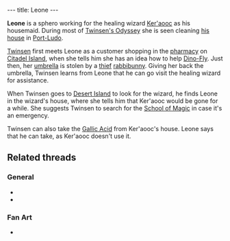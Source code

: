 ---
title: Leone
---

{{twinsunica import}}{{Infobox Character
 |image=Leone.jpg
 |race=Sphero
 |gender=Female
 |size=Small
 |age=Adult
 |magical=no
 |lba1=
 |lba2=yes
 |alignment=neutral
 |occupation=
 |requires=
 |amount=
 |fam1=
 |fam2=
 |planet=
 |island=
 |building=
}}

'''Leone''' is a sphero working for the healing wizard [[Ker'aooc]] as his housemaid. During most of [[Twinsen's Odyssey]] she is seen cleaning [[Ker'aooc's house|his house]] in [[Port-Ludo]].

[[Twinsen]] first meets Leone as a customer shopping in the [[pharmacy]] on [[Citadel Island]], when she tells him she has an idea how to help [[Dino-Fly]]. Just then, her [[umbrella]] is stolen by a [[Umbrella thief|thief]] [[rabbibunny]]. Giving her back the umbrella, Twinsen learns from Leone that he can go visit the healing wizard for assistance.

When Twinsen goes to [[Desert Island]] to look for the wizard, he finds Leone in the wizard's house, where she tells him that Ker'aooc would be gone for a while. She suggests Twinsen to search for the [[School of Magic]] in case it's an emergency.

Twinsen can also take the [[Gallic Acid]] from Ker'aooc's house. Leone says that he can take, as Ker'aooc doesn't use it.

==Related threads==
===General===
* {{thread|id=8431|title=Grandma}}
* {{thread|id=155|title=Twinsun - a happy jolly place? I THINK NOT}}

===Fan Art===
* {{post|id=112171|title=Lba3}}

<!-- remove these category links when they're all automated by categorizers...
[[Category:Desert Island inhabitants]] -->